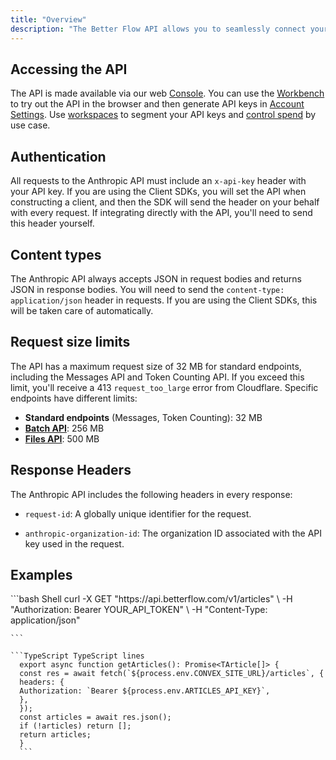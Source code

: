 ```yaml
---
title: "Overview"
description: "The Better Flow API allows you to seamlessly connect your application to Better Flow, giving you secure access to your data on the web."
---
```


## Accessing the API

The API is made available via our web [Console](https://console.anthropic.com/). You can use the [Workbench](https://console.anthropic.com/workbench) to try out the API in the browser and then generate API keys in [Account Settings](https://console.anthropic.com/account/keys). Use [workspaces](https://console.anthropic.com/settings/workspaces) to segment your API keys and [control spend](/en/api/rate-limits) by use case.

## Authentication

All requests to the Anthropic API must include an `x-api-key` header with your API key. If you are using the Client SDKs, you will set the API when constructing a client, and then the SDK will send the header on your behalf with every request. If integrating directly with the API, you'll need to send this header yourself.

## Content types

The Anthropic API always accepts JSON in request bodies and returns JSON in response bodies. You will need to send the `content-type: application/json` header in requests. If you are using the Client SDKs, this will be taken care of automatically.

## Request size limits

The API has a maximum request size of 32 MB for standard endpoints, including the Messages API and Token Counting API. If you exceed this limit, you'll receive a 413 `request_too_large` error from Cloudflare. Specific endpoints have different limits:

- **Standard endpoints** (Messages, Token Counting): 32 MB
- **[Batch API](/en/docs/build-with-claude/batch-processing)**: 256 MB
- **[Files API](/en/docs/build-with-claude/files)**: 500 MB

## Response Headers

The Anthropic API includes the following headers in every response:

- `request-id`: A globally unique identifier for the request.

- `anthropic-organization-id`: The organization ID associated with the API key used in the request.

## Examples

<Tabs>
  <Tab title="curl">
    ```bash Shell
curl -X GET "https://api.betterflow.com/v1/articles" \
  -H "Authorization: Bearer YOUR_API_TOKEN" \
  -H "Content-Type: application/json"

    ```

  </Tab>

  <Tab title="TypeScript">

    ```TypeScript TypeScript lines
      export async function getArticles(): Promise<TArticle[]> {
      const res = await fetch(`${process.env.CONVEX_SITE_URL}/articles`, {
      headers: {
      Authorization: `Bearer ${process.env.ARTICLES_API_KEY}`,
      },
      });
      const articles = await res.json();
      if (!articles) return [];
      return articles;
      }
      ```

  </Tab>
</Tabs>
